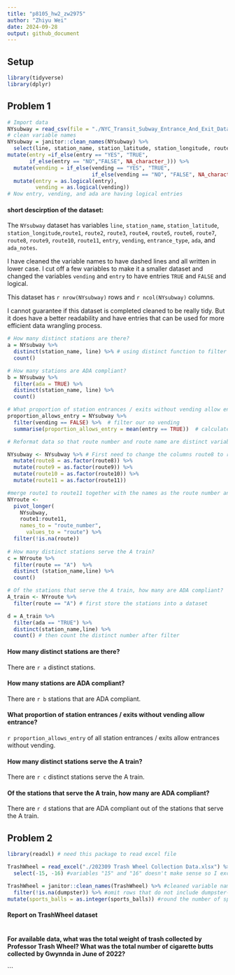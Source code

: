 ```yaml
---
title: "p8105_hw2_zw2975"
author: "Zhiyu Wei"
date: 2024-09-28
output: github_document
---
```


## Setup
```r
library(tidyverse)
library(dplyr)
```


## Problem 1

```r
# Import data
NYsubway = read_csv(file = "./NYC_Transit_Subway_Entrance_And_Exit_Data.csv")
# clean variable names
NYsubway = janitor::clean_names(NYsubway) %>%
  select(line, station_name, station_latitude, station_longitude, route1, route2, route3, route4, route5, route6, route7, route8, route9, route10, route11, entry, vending, entrance_type, ada, ada_notes) %>%
mutate(entry =if_else(entry == "YES", "TRUE",
       if_else(entry == "NO","FALSE", NA_character_))) %>%  
  mutate(vending = if_else(vending == "YES", "TRUE", 
                           if_else(vending == "NO", "FALSE", NA_character_))) %>%
  mutate(entry = as.logical(entry),
         vending = as.logical(vending))
# Now entry, vending, and ada are having logical entries
```
#### short descirption of the dataset:
The `NYsubway` dataset has variables `line`, `station_name`, `station_latitude`, `station_longitude`,`route1`, `route2`, `route3`, `route4`, `route5`, `route6`, `route7`, `route8`, `route9`, `route10`, `route11`,     `entry`, `vending`, `entrance_type`, `ada`, and `ada_notes`. 

I have cleaned the variable names to have dashed lines and all written in lower case. I cut off a few variables to make it a smaller dataset and changed the variables `vending` and `entry` to have entries `TRUE` and `FALSE` and logical. 

This dataset has `r nrow(NYsubway)` rows and `r ncol(NYsubway)` columns.

I cannot guarantee if this dataset is completed cleaned to be really tidy. But it does have a better readability and have entries that can be used for more efficient data wrangling process. 

```r
# How many distinct stations are there? 
a = NYsubway %>%
  distinct(station_name, line) %>% # using distinct function to filter out distinct line and name entries
  count()

# How many stations are ADA compliant?
b = NYsubway %>%
  filter(ada = TRUE) %>%
  distinct(station_name, line) %>%
  count()

# What proportion of station entrances / exits without vending allow entrance?
proportion_allows_entry = NYsubway %>%
  filter(vending == FALSE) %>%  # filter our no vending
  summarise(proportion_allows_entry = mean(entry == TRUE))  # calculate the proportion

# Reformat data so that route number and route name are distinct variables. 

NYsubway <- NYsubway %>% # First need to change the columns route8 to route11 into factors to be merged together with route1 to route7.
  mutate(route8 = as.factor(route8)) %>%
  mutate(route9 = as.factor(route9)) %>%
  mutate(route10 = as.factor(route10)) %>%
  mutate(route11 = as.factor(route11)) 

#merge route1 to route11 together with the names as the route number and the values to the route served. 
NYroute <-
  pivot_longer(
    NYsubway,
    route1:route11,
    names_to = "route_number",
      values_to = "route") %>%
  filter(!is.na(route))
  
# How many distinct stations serve the A train? 
c = NYroute %>%
  filter(route == "A")  %>%
  distinct (station_name,line) %>%
  count()

# Of the stations that serve the A train, how many are ADA compliant?
A_train <- NYroute %>%
  filter(route == "A") # first store the stations into a dataset

d = A_train %>%
  filter(ada == "TRUE") %>%
  distinct(station_name,line) %>%
  count() # then count the distinct number after filter

```
#### How many distinct stations are there? 
There are `r a` distinct stations.

#### How many stations are ADA compliant?
There are `r b` stations that are ADA compliant.

#### What proportion of station entrances / exits without vending allow entrance?
`r proportion_allows_entry` of all station entrances / exits allow entrances without vending.

#### How many distinct stations serve the A train? 
There are `r c` distinct stations serve the A train. 

#### Of the stations that serve the A train, how many are ADA compliant?
There are `r d` stations that are ADA compliant out of the stations that serve the A train. 

## Problem 2
```r
library(readxl) # need this package to read excel file

TrashWheel = read_excel("./202309 Trash Wheel Collection Data.xlsx") %>%
  select(-15, -16) #variables "15" and "16" doesn't make sense so I excluded them. 

TrashWheel = janitor::clean_names(TrashWheel) %>% #cleaned variable names.
  filter(!is.na(dumpster)) %>% #omit rows that do not include dumpster-specific data
mutate(sports_balls = as.integer(sports_balls)) #round the number of sports balls to integers and convert to an integer variable 
```
#### Report on TrashWheel dataset


```r


```
#### For available data, what was the total weight of trash collected by Professor Trash Wheel? What was the total number of cigarette butts collected by Gwynnda in June of 2022?

```

